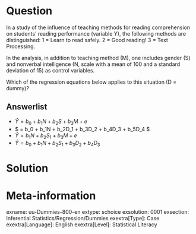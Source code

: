 Question
========
  
In a study of the influence of teaching methods for reading comprehension on students' reading performance (variable Y), the following methods are distinguished: 1 = Learn to read safely. 2 = Good reading! 3 = Text Processing.

In the analysis, in addition to teaching method (M), one includes gender (S) and nonverbal intelligence (N, scale with a mean of 100 and a standard deviation of 15) as control variables.

Which of the regression equations below applies to this situation (D = dummy)?

  
Answerlist
----------
* $\hat{Y} = b_0 + b_1N + b_2S + b_3M + e$
* $\hat{Y} = b_0 + b_1N + b_2D_1 + b_3D_2 + b_4D_3 + b_5D_4 $
* $\hat{Y} = b_1N  + b_2S_1 + b_3M + e$
* $\hat{Y} = b_0 + b_1N + b_2S_1 + b_3D_2 + b_4D_3$


Solution
========

Meta-information
================
exname: uu-Dummies-800-en
extype: schoice
exsolution: 0001
exsection: Inferential Statistics/Regression/Dummies
exextra[Type]: Case
exextra[Language]: English
exextra[Level]: Statistical Literacy
